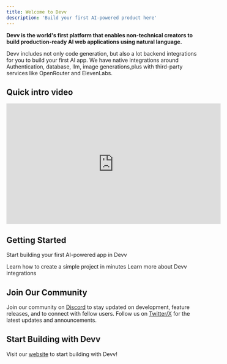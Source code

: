 ```yaml
---
title: Welcome to Devv
description: 'Build your first AI-powered product here'
---
```


**Devv is the world's first platform that enables non-technical creators to build production-ready AI web applications using natural language.**

Devv includes not only code generation, but also a lot backend integrations for you to build your first AI app. We have native integrations around Authentication, database, llm, image generations,plus with third-party services like OpenRouter and ElevenLabs.

## Quick intro video

<iframe
   width="560"
   height="315"
   src="https://www.youtube.com/embed/MVu2xXLezaM"
   title="YouTube video player"
   frameborder="0"
   allow="accelerometer; autoplay; clipboard-write; encrypted-media; gyroscope; picture-in-picture"
   allowfullscreen
></iframe>

## Getting Started

Start building your first AI-powered app in Devv

<CardGroup cols={2}>
   <Card
      title="Step by step tutorial"
      icon="pen-to-square"
      href="/step-by-step-tutorial"
   >
      Learn how to create a simple project in minutes
   </Card>
   <Card title="Devv Integrations" icon="bot" href="/integrations/introduction">
      Learn more about Devv integrations
   </Card>
</CardGroup>

## Join Our Community

Join our community on [Discord](https://discord.gg/BxNTkUzEnG) to stay updated on development, feature releases, and to connect with fellow users. Follow us on [Twitter/X](https://x.com/devv_ai) for the latest updates and announcements.

## Start Building with Devv

Visit our [website](https://devv.ai) to start building with Devv!

